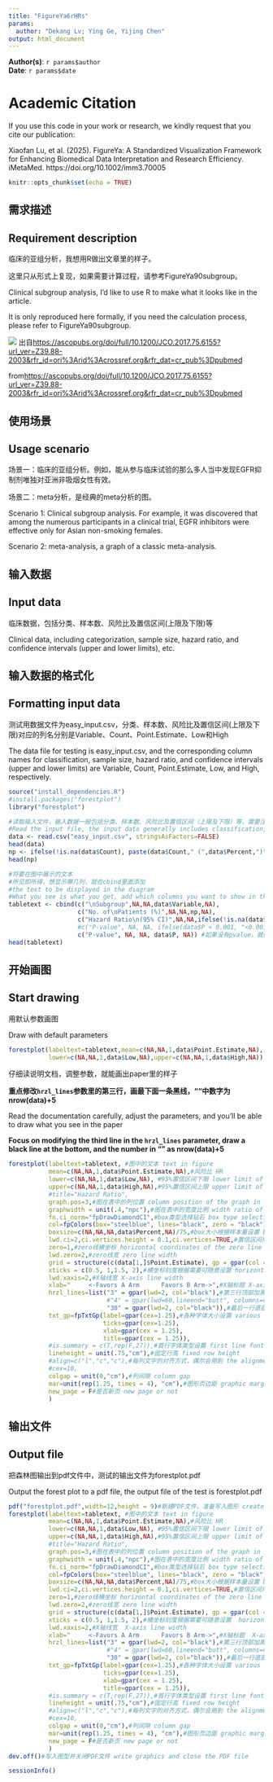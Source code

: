 ```yaml
---
title: "FigureYa6rHRs"
params:
  author: "Dekang Lv; Ying Ge, Yijing Chen"
output: html_document
---
```


**Author(s)**: `r params$author`  
**Date**: `r params$date`  


# Academic Citation
If you use this code in your work or research, we kindly request that you cite our publication:

Xiaofan Lu, et al. (2025). FigureYa: A Standardized Visualization Framework for Enhancing Biomedical Data Interpretation and Research Efficiency. iMetaMed. https://doi.org/10.1002/imm3.70005


```r
knitr::opts_chunk$set(echo = TRUE)
```

## 需求描述
## Requirement description

临床的亚组分析，我想用R做出文章里的样子。

这里只从形式上复现，如果需要计算过程，请参考FigureYa90subgroup。

Clinical subgroup analysis, I'd like to use R to make what it looks like in the article.

It is only reproduced here formally, if you need the calculation process, please refer to FigureYa90subgroup.

![](example.png)
出自<https://ascopubs.org/doi/full/10.1200/JCO.2017.75.6155?url_ver=Z39.88-2003&rfr_id=ori%3Arid%3Acrossref.org&rfr_dat=cr_pub%3Dpubmed>

from<https://ascopubs.org/doi/full/10.1200/JCO.2017.75.6155?url_ver=Z39.88-2003&rfr_id=ori%3Arid%3Acrossref.org&rfr_dat=cr_pub%3Dpubmed>

## 使用场景
## Usage scenario

场景一：临床的亚组分析。例如，能从参与临床试验的那么多人当中发现EGFR抑制剂唯独对亚洲非吸烟女性有效。

场景二：meta分析，是经典的meta分析的图。

Scenario 1: Clinical subgroup analysis. For example, it was discovered that among the numerous participants in a clinical trial, EGFR inhibitors were effective only for Asian non-smoking females.

Scenario 2: meta-analysis, a graph of a classic meta-analysis.

## 输入数据
## Input data

临床数据，包括分类、样本数、风险比及置信区间(上限及下限)等

Clinical data, including categorization, sample size, hazard ratio, and confidence intervals (upper and lower limits), etc.

## 输入数据的格式化
## Formatting input data

测试用数据文件为easy_input.csv，分类、样本数、风险比及置信区间(上限及下限)对应的列名分别是Variable、Count、Point.Estimate、Low和High

The data file for testing is easy_input.csv, and the corresponding column names for classification, sample size, hazard ratio, and confidence intervals (upper and lower limits) are Variable, Count, Point.Estimate, Low, and High, respectively.

```r
source("install_dependencies.R")
#install.packages("forestplot")
library("forestplot")

#读取输入文件，输入数据一般包括分类、样本数、风险比及置信区间（上限及下限）等，需要注意的是输入文件的布局(包括文字缩进)将展示在最后结果中，所见即所得。
#Read the input file, the input data generally includes classification, sample size, hazard ratio and confidence interval (upper and lower limits), etc. It should be noted that the layout of the input file (including text indentation) will be displayed in the final results, what you see is what you get.
data <- read.csv("easy_input.csv", stringsAsFactors=FALSE)
head(data)
np <- ifelse(!is.na(data$Count), paste(data$Count," (",data$Percent,")",sep=""), NA)#合并count和percent，这一步非必要 Merge count and percent, this step is not necessary
head(np)

#将要在图中展示的文本
#所见即所得，想显示哪几列，就在cbind里面添加
#the text to be displayed in the diagram
#What you see is what you get, add which columns you want to show in the cbind
tabletext <- cbind(c("\nSubgroup",NA,NA,data$Variable,NA),
                   c("No. of\nPatients (%)",NA,NA,np,NA),
                   c("Hazard Ratio\n(95% CI)",NA,NA,ifelse(!is.na(data$Count), paste(format(data$Point.Estimate,nsmall=2)," (",format(data$Low,nsmall = 2)," to ",format(data$High,nsmall = 2),")",sep=""), NA),NA),
                   #c("P-value", NA, NA, ifelse(data$P < 0.001, "<0.001", round(data$P,3)), NA))
                   c("P-value", NA, NA, data$P, NA)) #如果没有pvalue，就删掉这行 If there is no p-value, delete this line
head(tabletext)
```

## 开始画图
## Start drawing

用默认参数画图

Draw with default parameters

```r
forestplot(labeltext=tabletext,mean=c(NA,NA,1,data$Point.Estimate,NA),
           lower=c(NA,NA,1,data$Low,NA),upper=c(NA,NA,1,data$High,NA))
```

仔细读说明文档，调整参数，就能画出paper里的样子

**重点修改`hrzl_lines`参数里的第三行，画最下面一条黑线，""中数字为nrow(data)+5**

Read the documentation carefully, adjust the parameters, and you'll be able to draw what you see in the paper

**Focus on modifying the third line in the `hrzl_lines` parameter, draw a black line at the bottom, and the number in "" as nrow(data)+5**

```r
forestplot(labeltext=tabletext, #图中的文本 text in figure
           mean=c(NA,NA,1,data$Point.Estimate,NA),#风险比 HR
           lower=c(NA,NA,1,data$Low,NA), #95%置信区间下限 lower limit of 95% confidence interval
           upper=c(NA,NA,1,data$High,NA),#95%置信区间上限 upper limit of 95% confidence interval
           #title="Hazard Ratio",
           graph.pos=3,#图在表中的列位置 column position of the graph in the table
           graphwidth = unit(.4,"npc"),#图在表中的宽度比例 width ratio of the graph in the table
           fn.ci_norm="fpDrawDiamondCI",#box类型选择钻石 box type selection diamond
           col=fpColors(box="steelblue", lines="black", zero = "black"),#box颜色 box color
           boxsize=c(NA,NA,NA,data$Percent,NA)/75,#box大小根据样本量设置 box size is set according to the sample size
           lwd.ci=2,ci.vertices.height = 0.1,ci.vertices=TRUE,#置信区间用线宽、高、型 confidence interval with line width, height, and type
           zero=1,#zero线横坐标 horizontal coordinates of the zero line
           lwd.zero=2,#zero线宽 zero line width
           grid = structure(c(data[1,]$Point.Estimate), gp = gpar(col = "black", lty=2,lwd=2)),#虚线(可多条)及其横坐标、颜色、线宽 dashed lines (can be more than one) and their horizontal coordinates, colors, line widths
           xticks = c(0.5, 1,1.5, 2),#横坐标刻度根据需要可随意设置 horizontal coordinate scale can be set as freely
           lwd.xaxis=2,#X轴线宽 X-axis line width
           xlab="     <-Favors A Arm      Favors B Arm->",#X轴标题 X-axis title
           hrzl_lines=list("3" = gpar(lwd=2, col="black"),#第三行顶部加黑线，引号内数字标记行位置 add a black line at the top of the third line, with numbers in quotes indicating the line position
                           #"4" = gpar(lwd=60,lineend="butt", columns=c(1:4), col="#99999922"),#加阴影，弱项不建议使用 add shadows, not recommended for weak items
                           "30" = gpar(lwd=2, col="black")),#最后一行底部加黑线,""中数字为nrow(data)+5 add a black line at the bottom of the last line, with the number in quotes as nrow(data)+5
           txt_gp=fpTxtGp(label=gpar(cex=1.25),#各种字体大小设置 various font size settings
                          ticks=gpar(cex=1.25),
                          xlab=gpar(cex = 1.25),
                          title=gpar(cex = 1.25)),
           #is.summary = c(T,rep(F,27)),#首行字体类型设置 first line font type setting
           lineheight = unit(.75,"cm"),#固定行高 fixed row height
           #align=c("l","c","c"),#每列文字的对齐方式，偶尔会用到 the alignment of the text in each column is occasionally used to
           #cex=10,
           colgap = unit(0,"cm"),#列间隙 column gap
           mar=unit(rep(1.25, times = 4), "cm"),#图形页边距 graphic margin
           new_page = F#是否新页 new page or not
           )
```

## 输出文件
## Output file

把森林图输出到pdf文件中，测试的输出文件为forestplot.pdf

Output the forest plot to a pdf file, the output file of the test is forestplot.pdf

```r
pdf("forestplot.pdf",width=12,height = 9)#新建PDF文件，准备写入图形 create a new PDF file and prepare to write graphics
forestplot(labeltext=tabletext, #图中的文本 text in figure
           mean=c(NA,NA,1,data$Point.Estimate,NA),#风险比 HR
           lower=c(NA,NA,1,data$Low,NA), #95%置信区间下限 lower limit of 95% confidence interval
           upper=c(NA,NA,1,data$High,NA),#95%置信区间上限 upper limit of 95% confidence interval
           #title="Hazard Ratio",
           graph.pos=3,#图在表中的列位置 column position of the graph in the table
           graphwidth = unit(.4,"npc"),#图在表中的宽度比例 width ratio of the graph in the table
           fn.ci_norm="fpDrawDiamondCI",#box类型选择钻石 box type selection diamond
           col=fpColors(box="steelblue", lines="black", zero = "black"),#box颜色 box color
           boxsize=c(NA,NA,NA,data$Percent,NA)/75,#box大小根据样本量设置 box size is set according to the sample size 
           lwd.ci=2,ci.vertices.height = 0.1,ci.vertices=TRUE,#置信区间用线宽、高、型 confidence interval with line width, height, and type
           zero=1,#zero线横坐标 horizontal coordinates of the zero line
           lwd.zero=2,#zero线宽 zero line width
           grid = structure(c(data[1,]$Point.Estimate), gp = gpar(col = "black", lty=2,lwd=2)),#虚线(可多条)及其横坐标、颜色、线宽 dashed lines (can be more than one) and their horizontal coordinates, colors, line widths
           xticks = c(0.5, 1,1.5, 2),#横坐标刻度根据需要可随意设置  horizontal coordinate scale can be set as freely
           lwd.xaxis=2,#X轴线宽  X-axis line width
           xlab="     <-Favors A Arm      Favors B Arm->",#X轴标题  X-axis title
           hrzl_lines=list("3" = gpar(lwd=2, col="black"),#第三行顶部加黑线，引号内数字标记行位置 add a black line at the top of the third line, with numbers in quotes indicating the line position
                           #"4" = gpar(lwd=60,lineend="butt", columns=c(1:4), col="#99999922"),#加阴影，弱项不建议使用 add shadows, not recommended for weak items
                           "30" = gpar(lwd=2, col="black")),#最后一行底部加黑线,""中数字为nrow(data)+5 add a black line at the bottom of the last line, with the number in quotes as nrow(data)+5
           txt_gp=fpTxtGp(label=gpar(cex=1.25),#各种字体大小设置 various font size settings
                          ticks=gpar(cex=1.25),
                          xlab=gpar(cex = 1.25),
                          title=gpar(cex = 1.25)),
           #is.summary = c(T,rep(F,27)),#首行字体类型设置 first line font type setting
           lineheight = unit(.75,"cm"),#固定行高 fixed row height
           #align=c("l","c","c"),#每列文字的对齐方式，偶尔会用到 the alignment of the text in each column is occasionally used to
           #cex=10,
           colgap = unit(0,"cm"),#列间隙 column gap
           mar=unit(rep(1.25, times = 4), "cm"),#图形页边距 graphic margin
           new_page = F#是否新页 new page or not
           )
dev.off()#写入图型并关闭PDF文件 write graphics and close the PDF file

sessionInfo()
```